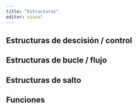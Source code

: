 ```yaml
---
title: "Estructuras"
editor: visual
---
```


## Estructuras de descisión / control 

## Estructuras de bucle / flujo

## Estructuras de salto

## Funciones
